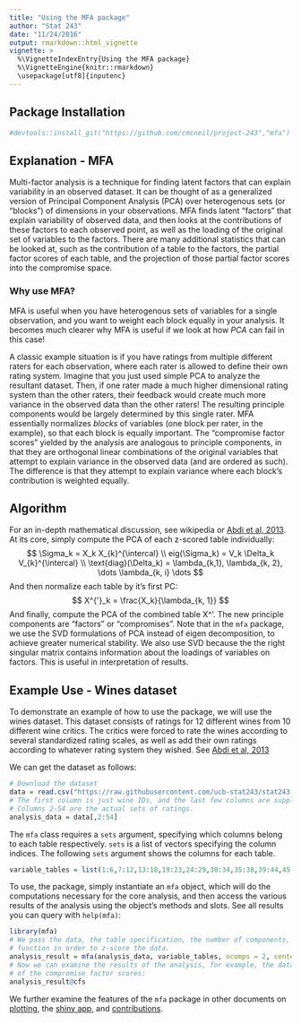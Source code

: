 ```yaml
---
title: "Using the MFA package"
author: "Stat 243"
date: "11/24/2016"
output: rmarkdown::html_vignette
vignette: >
  %\VignetteIndexEntry{Using the MFA package}
  %\VignetteEngine{knitr::rmarkdown}
  \usepackage[utf8]{inputenc}
---
```

## Package Installation
```r
#devtools::install_git("https://github.com/cmcneil/project-243","mfa")
```
## Explanation - MFA
Multi-factor analysis is a technique for finding latent factors that can explain variability in an observed dataset. It can be thought of as a generalized version of Principal Component Analysis (PCA) over heterogenous sets (or "blocks") of dimensions in your observations. MFA finds latent "factors" that explain variability of observed data, and then looks at the contributions of these factors to each observed point, as well as the loading of the original set of variables to the factors. There are many additional statistics that can be looked at, such as the contribution of a table to the factors, the partial factor scores of each table, and the projection of those partial factor scores into the compromise space.

### Why use MFA?
MFA is useful when you have heterogenous sets of variables for a single observation, and you want to weight each block equally in your analysis. It becomes much clearer why MFA is useful if we look at how *PCA* can fail in this case!

A classic example situation is if you have ratings from multiple different raters for each observation, where each rater is allowed to define their own rating system. Imagine that you just used simple PCA to analyze the resultant dataset. Then, if one rater made a much higher dimensional rating system than the other raters, their feedback would create much more variance in the observed data than the other raters! The resulting principle components would be largely determined by this single rater. MFA essentially normalizes *blocks* of variables (one block per rater, in the example), so that each block is equally important. The  "compromise factor scores" yielded by the analysis are analogous to principle components, in that they are orthogonal linear combinations of the original variables that attempt to explain variance in the observed data (and are ordered as such). The difference is that they attempt to explain variance where each block's contribution is weighted equally.

## Algorithm
For an in-depth mathematical discussion, see wikipedia or [Abdi et al, 2013](https://www.utdallas.edu/~herve/abdi-WiresCS-mfa-2013.pdf). At its core, simply compute the PCA of each z-scored table individually:
$$
\Sigma_k = X_k X_{k}^{\intercal} \\
eig(\Sigma_k) = V_k \Delta_k V_{k}^{\intercal} \\
\text{diag}(\Delta_k) = \lambda_{k,1}, \lambda_{k, 2}, \dots \lambda_{k, i} \dots
$$
And then normalize each table by it's first PC:
$$
X^{'}_k = \frac{X_k}{\lambda_{k, 1}}
$$
And finally, compute the PCA of the combined table X^'. The new principle components are "factors" or "compromises". 
Note that in the `mfa` package, we use the SVD formulations of PCA instead of eigen decomposition, to achieve greater numerical stability. We also use SVD because the the right singular matrix contains information about the loadings of variables on factors. This is useful in interpretation of results.

## Example Use - Wines dataset
To demonstrate an example of how to use the package, we will use the wines dataset. This dataset consists of ratings for 12 different wines from 10 different wine critics. The critics were forced to rate the wines according to several standardized rating scales, as well as add their own ratings according to whatever rating system they wished. See [Abdi et al, 2013](https://www.utdallas.edu/~herve/abdi-WiresCS-mfa-2013.pdf)

We can get the dataset as follows:
```r
# Download the dataset
data = read.csv("https://raw.githubusercontent.com/ucb-stat243/stat243-fall-2016/master/problem-sets/final-project/data/wines.csv")
# The first column is just wine IDs, and the last few columns are supplementary physical data.
# Columns 2-54 are the actual sets of ratings.
analysis_data = data[,2:54]
```
The `mfa` class requires a `sets` argument, specifying which columns belong to each table respectively. `sets` is a list of vectors specifying the column indices. The following `sets` argument shows the columns for each table.
```r
variable_tables = list(1:6,7:12,13:18,19:23,24:29,30:34,35:38,39:44,45:49,50:53)
```

To use, the package, simply instantiate an `mfa` object, which will do the computations necessary for the core analysis, and then access the various results of the analysis using the object's methods and slots. See all results you can query with `help(mfa)`:
```r
library(mfa)
# We pass the data, the table specification, the number of components, and arguments to the `scale`
# function in order to z-score the data.
analysis_result = mfa(analysis_data, variable_tables, ncomps = 2, center = TRUE, scale = TRUE)
# Now we can examine the results of the analysis, for example, the dataset in terms
# of the compromise factor scores:
analysis_result@cfs
```

We further examine the features of the `mfa` package in other documents on [plotting](), the [shiny app](), and [contributions]().